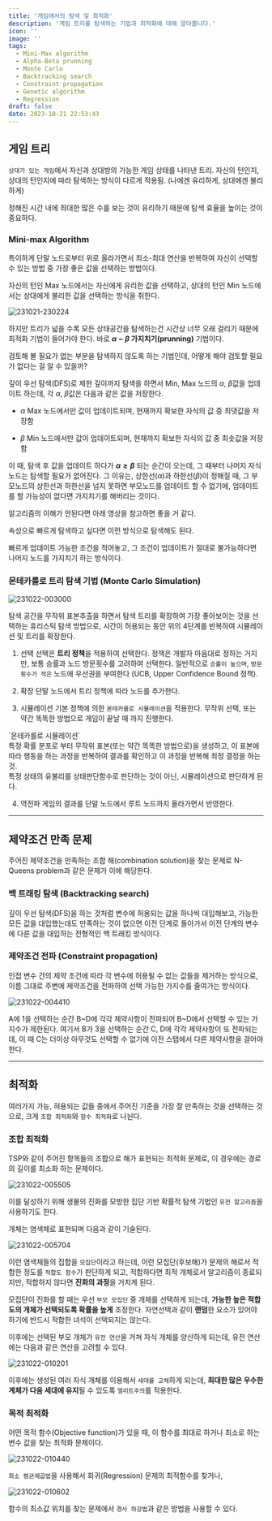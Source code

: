 ```yaml
---
title: '게임에서의 탐색 및 최적화'
description: '게임 트리를 탐색하는 기법과 최적화에 대해 알아봅니다.'
icon: ''
image: ''
tags:
  - Mini-Max algorithm
  - Alpha-Beta prunning
  - Monte Carlo
  - Backtracking search
  - Constraint propagation
  - Genetic algorithm
  - Regression
draft: false
date: 2023-10-21 22:53:43
---
```


## 게임 트리

`상대가 있는 게임`에서 자신과 상대방의 가능한 게임 상태를 나타낸 트리.
자신의 턴인지, 상대의 턴인지에 따라 탐색하는 방식이 다르게 적용됨.
(나에겐 유리하게, 상대에겐 불리하게)

정해진 시간 내에 최대한 많은 수를 보는 것이 유리하기 때문에 탐색 효율을 높이는 것이 중요하다.

### Mini-max Algorithm

특이하게 단말 노드로부터 위로 올라가면서 최소-최대 연산을 반복하여 자신이 선택할 수 있는 방법 중 가장 좋은 값을 선택하는 방법이다.

자신의 턴인 Max 노드에서는 자신에게 유리한 값을 선택하고,
상대의 턴인 Min 노드에서는 상대에게 불리한 값을 선택하는 방식을 취한다.

![231021-230224](/posts/mid_02/231021-230224.png)

하지만 트리가 넓을 수록 모든 상태공간을 탐색하는건 시간상 너무 오래 걸리기 때문에 최적화 기법이 들어가야 한다.
바로 **$\alpha - \beta$ 가지치기(prunning)** 기법이다.

검토해 볼 필요가 없는 부분을 탐색하지 않도록 하는 기법인데, 어떻게 해야 검토할 필요가 없다는 걸 알 수 있을까?

깊이 우선 탐색(DFS)로 제한 깊이까지 탐색을 하면서 Min, Max 노드의 $\alpha$, $\beta$값을 업데이트 하는데, 각 $\alpha$, $\beta$값은 다음과 같은 값을 저장한다.

- $\alpha$
  Max 노드에서만 값이 업데이트되며, 현재까지 확보한 자식의 값 중 최댓값을 저장함

- $\beta$
  Min 노드에서만 값이 업데이트되며, 현재까지 확보한 자식의 값 중 최솟값을 저장함

이 때, 탐색 후 값을 업데이트 하다가 **$\alpha \geq \beta$** 되는 순간이 오는데, 그 때부터 나머지 자식노드는 탐색할 필요가 없어진다.
그 이유는, 상한선($\alpha$)과 하한선($\beta$)이 정해질 때, 그 부모노드의 상한선과 하한선을 넘지 못하면 부모노드를 업데이트 할 수 없기에, 업데이트를 할 가능성이 없다면 가지치기를 해버리는 것이다.

알고리즘의 이해가 안된다면 아래 영상을 참고하면 좋을 거 같다.

<YT id="_i-lZcbWkps" />

속성으로 빠르게 탐색하고 싶다면 이런 방식으로 탐색해도 된다.

<YT id="6qN5ReC2SUA" />

빠르게 업데이트 가능한 조건을 적어놓고, 그 조건이 업데이트가 절대로 불가능하다면 나머지 노드를 가지치기 하는 방식이다.

### 몬테카를로 트리 탐색 기법 (Monte Carlo Simulation)

![231022-003000](/posts/mid_02/231022-003000.png)

탐색 공간을 무작위 표본추출을 하면서 탐색 트리를 확장하여 가장 좋아보이는 것을 선택하는 휴리스틱 탐색 방법으로,
시간이 허용되는 동안 위의 4단계를 반복하여 시뮬레이션 및 트리를 확장한다.

1. 선택
  선택은 **트리 정책**을 적용하여 선택한다.
  정책은 개발자 마음대로 정하는 거지만, 보통 승률과 노드 방문횟수를 고려하여 선택한다.
  일반적으로 `승률이 높으며`, `방문횟수가 적은` 노드에 우선권을 부여한다 (UCB, Upper Confidence Bound 정책).

2. 확장
  단말 노드에서 트리 정책에 따라 노드를 추가한다.

3. 시뮬레이션
  기본 정책에 의한 `몬테카를로 시뮬레이션`을 적용한다.
  무작위 선택, 또는 약간 똑똑한 방법으로 게임이 끝날 때 까지 진행한다.

  <tip>
  `몬테카를로 시뮬레이션`
  <br />
  특정 확률 분포로 부터 무작위 표본(또는 약간 똑똑한 방법으로)을 생성하고, 이 표본에 따라 행동을 하는 과정을 반복하여 결과를 확인하고 이 과정을 반복해 최정 결정을 하는 것.
  <br />
  특정 상태의 유불리를 상태판단함수로 판단하는 것이 아닌, 시뮬레이션으로 판단하게 된다.
  </tip>

4. 역전파
  게임의 결과를 단말 노드에서 루트 노드까지 올라가면서 반영한다.

---

## 제약조건 만족 문제

주어진 제약조건을 만족하는 조합 해(combination solution)을 찾는 문제로 N-Queens problem과 같은 문제가 이에 해당한다.

### 백 트래킹 탐색 (Backtracking search)

깊이 우선 탐색(DFS)을 하는 것처럼 변수에 허용되는 값을 하나씩 대입해보고, 가능한 모든 값을 대입했는데도 만족하는 것이 없으면 이전 단계로 돌아가서 이전 단계의 변수에 다른 값을 대입하는 전형적인 백 트래킹 방식이다.

### 제약조건 전파 (Constraint propagation)

인접 변수 간의 제약 조건에 따라 각 변수에 허용될 수 없는 값들을 제거하는 방식으로, 이름 그대로 주변에 제약조건을 전파하여 선택 가능한 가지수를 줄여가는 방식이다.

![231022-004410](/posts/mid_02/231022-004410.png)

A에 1을 선택하는 순간 B\~D에 각각 제약사항이 전파되어 B\~D에서 선택할 수 있는 가지수가 제한된다.
여기서 B가 3을 선택하는 순간 C, D에 각각 제약사항이 또 전파되는데, 이 때 C는 더이상 아무것도 선택할 수 없기에 이전 스탭에서 다른 제약사항을 걸어야 한다.

---

## 최적화

여러가지 가능, 혀용되는 값들 중에서 주어진 기준을 가장 잘 만족하는 것을 선택하는 것으로, 크게 `조합 최적화`와 `함수 최적화`로 나뉜다.

### 조합 최적화

TSP와 같이 주어진 항목들의 조합으로 해가 표현되는 최적화 문제로, 이 경우에는 경로의 길이를 최소화 하는 문제이다.

![231022-005505](/posts/mid_02/231022-005505.png)

이를 달성하기 위해 생물의 진화를 모방한 집단 기반 확률적 탐색 기법인 `유전 알고리즘`을 사용하기도 한다.

개체는 염색체로 표현되며 다음과 같이 기술된다.

![231022-005704](/posts/mid_02/231022-005704.png)

이런 염색체들의 집합을 `모집단`이라고 하는데, 이런 모집단(후보해)가 문제의 해로서 적합한 정도를 `적합도 함수`가 판단하게 되고, 적합하다면 최적 개체로서 알고리즘이 종료되지만, 적합하지 않다면 **진화의 과정**을 거치게 된다.

모집단이 진화를 할 때는 우선 `부모 모집단` 중 개체를 선택하게 되는데, **가능한 높은 적합도의 개체가 선택되도록 확률을 높게** 조정한다.
자연선택과 같이 **랜덤**한 요소가 있어야 하기에 반드시 적합한 녀석이 선택되지는 않는다.

이후에는 선택된 부모 개체가 `유전 연산`을 거쳐 자식 개체를 양산하게 되는데, 유전 연산에는 다음과 같은 연산을 고려할 수 있다.

![231022-010201](/posts/mid_02/231022-010201.png)

이후에는 생성된 여러 자식 개체를 이용해서 `세대를 교체`하게 되는데, **최대한 많은 우수한 계체가 다음 세대에 유지**될 수 있도록 `엘리트주의`를 적용한다.

### 목적 최적화

어떤 목적 함수(Objective function)가 있을 때, 이 함수를 최대로 하거나 최소로 하는 변수 값을 찾는 최적화 문제이다.

![231022-010440](/posts/mid_02/231022-010440.png)

`최소 평균제곱법`을 사용해서 회귀(Regression) 문제의 최적함수를 찾거나,

![231022-010602](/posts/mid_02/231022-010602.png)

함수의 최소값 위치를 찾는 문제에서 `경사 하강법`과 같은 방법을 사용할 수 있다.